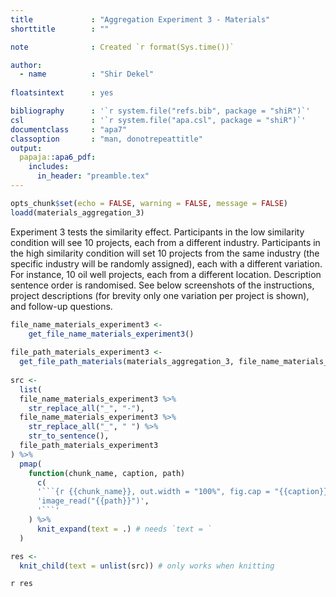 ```yaml
---
title             : "Aggregation Experiment 3 - Materials"
shorttitle        : ""

note              : Created `r format(Sys.time())`

author: 
  - name          : "Shir Dekel"
  
floatsintext      : yes

bibliography      : '`r system.file("refs.bib", package = "shiR")`'
csl               : '`r system.file("apa.csl", package = "shiR")`'
documentclass     : "apa7"
classoption       : "man, donotrepeattitle"
output: 
  papaja::apa6_pdf:
    includes: 
      in_header: "preamble.tex"
---
```


```r
opts_chunk$set(echo = FALSE, warning = FALSE, message = FALSE)
loadd(materials_aggregation_3)
```

Experiment 3 tests the similarity effect. Participants in the low similarity condition will see 10 projects, each from a different industry. Participants in the high similarity condition will set 10 projects from the same industry (the specific industry will be randomly assigned), each with a different variation. For instance, 10 oil well projects, each from a different location. Description sentence order is randomised. See below screenshots of the instructions, project descriptions (for brevity only one variation per project is shown), and follow-up questions.

```r
file_name_materials_experiment3 <-
    get_file_name_materials_experiment3()
  
file_path_materials_experiment3 <- 
  get_file_path_materials(materials_aggregation_3, file_name_materials_experiment3)
  
src <- 
  list(
  file_name_materials_experiment3 %>% 
    str_replace_all("_", "-"),
  file_name_materials_experiment3 %>% 
    str_replace_all("_", " ") %>% 
    str_to_sentence(),
  file_path_materials_experiment3
) %>% 
  pmap(
    function(chunk_name, caption, path) 
      c(
      '```{r {{chunk_name}}, out.width = "100%", fig.cap = "{{caption}}", fig.pos = "H"}',
      'image_read("{{path}}")',
      '```'
    ) %>% 
      knit_expand(text = .) # needs `text = `
  )

res <- 
  knit_child(text = unlist(src)) # only works when knitting
```

`r res`
